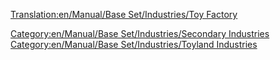 [[Translation:en/Manual/Base Set/Industries/Toy Factory]]

{{en/Manual/Base Set/Industries/Industries|image=en/Manual/Base Set/Industries/ToyFactory.png
|name=Toy Factory
|climates=[[en/Manual/Climates]]
|accepts=[[en/Manual/Base Set/Cargos/Plastic]], [[en/Manual/Base Set/Cargos/Batteries]]
|produces=[[en/Manual/Base Set/Cargos/Toys]]
|notes=Not present in other [[en/Manual/Climates]].
}}
{{en/Stub}}

[[Category:en/Manual/Base Set/Industries/Secondary Industries]]
[[Category:en/Manual/Base Set/Industries/Toyland Industries]]